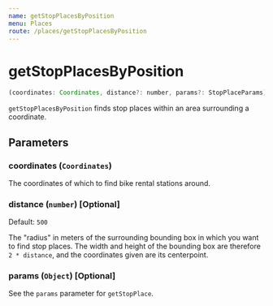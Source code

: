```yaml
---
name: getStopPlacesByPosition
menu: Places
route: /places/getStopPlacesByPosition
---
```


# getStopPlacesByPosition

```javascript
(coordinates: Coordinates, distance?: number, params?: StopPlaceParams) => Promise<Array<StopPlaceDetails>>
```

`getStopPlacesByPosition` finds stop places within an area surrounding a coordinate.

## Parameters

### coordinates (`Coordinates`)
The coordinates of which to find bike rental stations around.

### distance (`number`) [Optional]
Default: `500`

The "radius" in meters of the surrounding bounding box in which you want to find stop places.
The width and height of the bounding box are therefore `2 * distance`, and the coordinates given are its centerpoint.

### params (`Object`) [Optional]

See the `params` parameter for `getStopPlace`.
